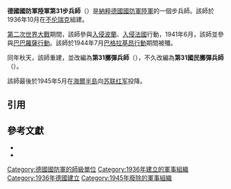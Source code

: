 {{Infobox military unit
|unit_name=德國國防軍陸軍第31步兵師<br/>德國國防軍陸軍第31擲彈兵師<br/>德國國防軍陸軍第31國民擲彈兵師
|image=Divisionsabzeichen der 31. Infanterie-Division der Wehrmacht.jpg
|image_size = 200
|caption=
|dates=1936年10月1日至1945年5月8日
|country= {{flag|Nazi Germany}}
|branch= [[納粹德國陸軍|陸軍]]
|type= [[步兵|步兵]]
|role=
|size=[[师_(军队)|師]]
|command_structure=
|garrison=
|garrison_label=
|nickname=
|patron=
|motto=
|colors=
|colors_label=
|march=
|mascot=
|equipment=
|equipment_label=
|battles=
|disbanded=
|notable_commanders=
}}

'''德國國防軍陸軍第31步兵師'''（{{lang-de|'''31. Infanterie-Division'''}}）是[[納粹德國|納粹德國]][[德國國防軍|國防軍]][[納粹德國陸軍|陸軍]]的一個步兵師。該師於1936年10月在[[不伦瑞克|不伦瑞克]]組建{{sfn|Mitcham|2007}}。

[[第二次世界大戰|第二次世界大戰]]期間，該師參與[[波蘭戰役|入侵波蘭]]{{sfn|Nafziger|1996|p=51}}、[[法國戰役|入侵法國]]行動{{sfn|Mitcham|2007}}，1941年6月，該師並參與[[巴巴羅薩行動|巴巴羅薩行動]]{{sfn|Mitcham|2007}}。該師於1944年7月[[巴格拉基昂行動|巴格拉基昂行動]]期間被殲。

同年秋天，該師重建，並改編為'''第31擲彈兵師'''（{{lang-de|'''31. Grenadier-Division'''}}），不久改編為'''第31國民擲彈兵師'''（{{lang-de|'''31. Volksgrenadier-Division'''}}）。

該師最後於1945年5月在[[海爾半島|海爾半島]]向[[苏联红军|苏联红军]]投降。

== 引用 ==
{{Reflist}}

== 參考文獻 ==
* {{Cite book|last=Mitcham |first=Samuel W., Jr.|author-link=Samuel W. Mitcham|title=German Order of Battle, Volume One: 1st – 290th Infantry Divisions in WWII|year=2007|publisher=Stackpole Books|location=PA; United States of America|isbn=978-0-8117-3416-5|ref={{sfnRef|Mitcham|y=2007}}}}
* {{cite book
|last=Nafziger
|first=George F.
|authorlink=George Nafziger
|title=The German Order of Battle — Infantry in World War II
|publisher=Greenhill Books
|location=Mechanicsburg, Pennsylvania
|year=2000
|isbn=978-1-85367-393-1
|ref=harv
}}

{{mil-stub}}
{{德國國防軍陸軍的步兵師}}
[[Category:德國國防軍的師級單位|Category:德國國防軍的師級單位]]
[[Category:1936年建立的軍事組織|Category:1936年建立的軍事組織]]
[[Category:1936年德國建立|Category:1936年德國建立]]
[[Category:1945年廢除的軍事組織|Category:1945年廢除的軍事組織]]